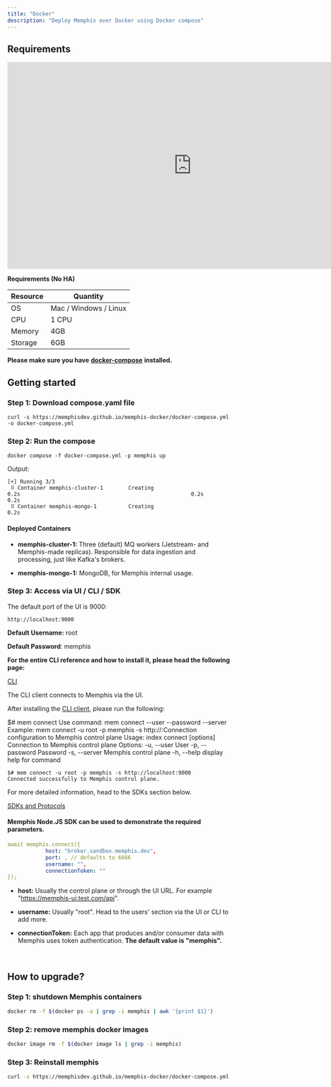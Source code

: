 ```yaml
---
title: "Docker"
description: "Deploy Memphis over Docker using Docker compose"
---
```


## Requirements

<iframe
  width="831"
  height="468"
  src="https://www.youtube.com/embed/cXAk60hMtHs"
  title="How to install memphis{dev} broker using Docker-Compose"
  frameborder="0"
  allow="accelerometer; autoplay; clipboard-write; encrypted-media; gyroscope; picture-in-picture; web-share"
  allowfullscreen
></iframe>

**Requirements (No HA)**

| Resource | Quantity              |
| -------- | --------------------- |
| OS       | Mac / Windows / Linux |
| CPU      | 1 CPU                 |
| Memory   | 4GB                   |
| Storage  | 6GB                   |

**Please make sure you have**
[**docker-compose**](https://docs.docker.com/compose/) **installed.**

## Getting started

### Step 1: Download compose.yaml file

```
curl -s https://memphisdev.github.io/memphis-docker/docker-compose.yml -o docker-compose.yml
```

### Step 2: Run the compose

```
docker compose -f docker-compose.yml -p memphis up
```

Output:

```
[+] Running 3/3
 ⠿ Container memphis-cluster-1        Creating                                                      0.2s                                                      0.2s                                                  0.2s
 ⠿ Container memphis-mongo-1          Creating                                                      0.2s
```

#### Deployed Containers

- **memphis-cluster-1:** Three (default) MQ workers (Jetstream- and Memphis-made
  replicas). Responsible for data ingestion and processing, just like Kafka's
  brokers.

- **memphis-mongo-1:** MongoDB, for Memphis internal usage.

### Step 3: Access via UI / CLI / SDK

<Tabs>

<Tab title="UI" >

The default port of the UI is 9000:

```
http://localhost:9000
```

**Default Username:** root

**Default Password**: memphis

</Tab>

<Tab title="CLI" >

**For the entire CLI reference and how to install it, please head the following
page:**

[CLI](/memphis/cli)

The CLI client connects to Memphis via the UI.

After installing the [CLI client](/memphis/cli), please run the following:

$# mem connect Use command: mem connect --user \--password \--server Example:
mem connect -u root -p memphis -s http://:Connection configuration to Memphis
control plane Usage: index connect \[options\] Connection to Memphis control
plane Options: -u, --user User -p, --password Password -s, --server Memphis
control plane -h, --help display help for command

```
$# mem connect -u root -p memphis -s http://localhost:9000
Connected successfully to Memphis control plane.
```

</Tab>

<Tab title="SDK" >

For more detailed information, head to the SDKs section below.

[SDKs and Protocols](/memphis/sdks-and-protocols)

####

#### Memphis Node.JS SDK can be used to demonstrate the required parameters.

```yaml
await memphis.connect({
            host: "broker.sandbox.memphis.dev",
            port: , // defaults to 6666
            username: "",
            connectionToken: ""
});
```

- **host:** Usually the control plane or through the UI URL. For example
  "https://memphis-ui.test.com/api".

- **username:** Usually "root". Head to the users' section via the UI or CLI to
  add more.

- **connectionToken:** Each app that produces and/or consumer data with Memphis
  uses token authentication. **The default value is "memphis".**

</Tab>

</Tabs>
<br />
<Card
  title="Step 2 - Hello World"
  icon="file"
  href="/memphis/getting-started/2-hello-world"
/>

## How to upgrade?

### Step 1: shutdown Memphis containers

```bash
docker rm -f $(docker ps -a | grep -i memphis | awk '{print $1}')
```

### Step 2: remove memphis docker images

```bash
docker image rm -f $(docker image ls | grep -i memphis)
```

### Step 3: Reinstall memphis

```bash
curl -s https://memphisdev.github.io/memphis-docker/docker-compose.yml -o docker-compose.yml && docker compose -f docker-compose.yml -p memphis up
```
